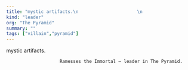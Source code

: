 ```yaml
---
title: "mystic artifacts.\n                      \n                      \n                        Ramesses the Immortal"
kind: "leader"
org: "The Pyramid"
summary: ""
tags: ["villain","pyramid"]
---
```


mystic artifacts.
                      
                      
                        Ramesses the Immortal — leader in The Pyramid.
